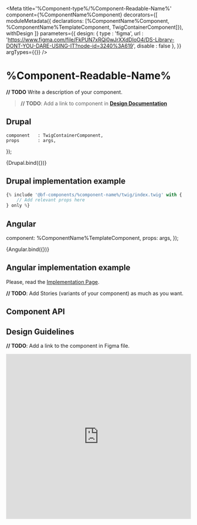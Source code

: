 
<Meta
    title='%Component-type%/%Component-Readable-Name%'
    component={%ComponentName%Component}
    decorators={[
        moduleMetadata({ declarations: [%ComponentName%Component, %ComponentName%TemplateComponent, TwigContainerComponent]}),
        withDesign
    ]}
    parameters={{
        design: {
            type    : 'figma',
            url     : 'https://www.figma.com/file/FkPUN7xRQi0wJrXXdDIoO4/DS-Library-DONT-YOU-DARE-USING-IT?node-id=3240%3A619',
            disable : false
        },
    }}
    argTypes={{}}
/>

# %Component-Readable-Name%

**// TODO** Write a description of your component.
> **// TODO**: Add a link to component in **[Design Documentation](https://zeroheight.com/79f1d3365/p/70ccb4--buttons)**


## Drupal

    component   : TwigContainerComponent,
    props       : args,
});

<Canvas withSource='none'>
    <Story
        name='Drupal'
        height='300px'
        args={{
            elementPath : '%component-type%/%component-name%/_doc/template.drupal',
            label       : '%Component-Readable-Name%',
        }}
    >
        {Drupal.bind({})}
    </Story>
</Canvas>


## Drupal implementation example

```jsx
{% include '@bf-components/%component-name%/twig/index.twig' with {
    // Add relevant props here
} only %}
```


## Angular

  component: %ComponentName%TemplateComponent,
  props: args,
});

<Canvas withSource='none'>
    <Story
        name='Angular'
        args={{
            label: '%Component-Readable-Name%'
        }}
    >
        {Angular.bind({})}
    </Story>
</Canvas>

## Angular implementation example

Please, read the [Implementation Page](/?path=/docs/implementation-angular--page).


**// TODO**: Add Stories (variants of your component) as much as you want.


## Component API

<ArgsTable of={%ComponentName%Component} />


## Design Guidelines

**// TODO**: Add a link to the component in Figma file.

<iframe width='100%' height='450' src='https://www.figma.com/embed?embed_host=share&url=https%3A%2F%2Fwww.figma.com%2Ffile%2FFkPUN7xRQi0wJrXXdDIoO4%2FDS-Library-DONT-YOU-DARE-USING-IT%3Fnode-id%3D3240%253A619&chrome=DOCUMENTATION' frameBorder='0' allowFullScreen></iframe>
